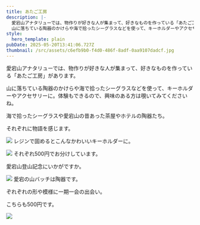 ```yaml
---
title: あたご工房
description: |-
  愛宕山アナタリューでは、物作りが好きな人が集まって、好きなものを作っている「あたご工房」があります。
  山に落ちている陶器のかけらや海で拾ったシーグラスなどを使って、キーホルダーやアクセサリーに。体験もできるので、興味のある方は覗いてみてくださいね。
style:
  hero_template: plain
pubDate: 2025-05-20T13:41:06.727Z
thumbnail: /src/assets/c6efb9b0-f4d0-486f-8adf-0aa9107dadcf.jpg
---
```

愛宕山アナタリューでは、物作りが好きな人が集まって、好きなものを作っている「あたご工房」があります。

山に落ちている陶器のかけらや海で拾ったシーグラスなどを使って、キーホルダーやアクセサリーに。体験もできるので、興味のある方は覗いてみてくださいね。





海で拾ったシーグラスや愛宕山の昔あった茶屋やホテルの陶器たち。

それぞれに物語を感じます。

![](/src/assets/dcaa58fa-3523-4737-ba39-96b53f9ed83c.jpg) レジンで固めるとこんなかわいいキーホルダーに。

![](/src/assets/f07df709-3f5a-4ab5-bcb3-c4febc6d7527.jpg) それぞれ500円でお分けしています。

愛宕山登山記念にいかがですか。

![](/src/assets/14a9c86e-96e4-4bb6-9c1b-0c28a7abefaa.jpg) 愛宕の山バッチは陶器です。

ぞれぞれの形や模様に一期一会の出会い。

こちらも500円です。

![](/src/assets/c6efb9b0-f4d0-486f-8adf-0aa9107dadcf.jpg)
